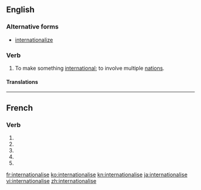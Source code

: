 {{also|internationalisé}}
==English==

===Alternative forms===
* [[internationalize]]

===Verb===
{{en-verb|internationalis}}

# To make something [[international]]; to involve multiple [[nation]]s.

====Translations====
{{trans-see|to make international|internationalize}}

----

==French==

===Verb===
{{fr-verb-form}}

# {{inflection of|internationaliser||1|s|pres|indc|lang=fr}}
# {{inflection of|internationaliser||3|s|pres|indc|lang=fr}}
# {{inflection of|internationaliser||1|s|pres|subj|lang=fr}}
# {{inflection of|internationaliser||1|s|pres|subj|lang=fr}}
# {{inflection of|internationaliser||2|s|impr|lang=fr}}

[[fr:internationalise]]
[[ko:internationalise]]
[[kn:internationalise]]
[[ja:internationalise]]
[[vi:internationalise]]
[[zh:internationalise]]